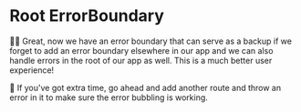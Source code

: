 # Root ErrorBoundary

<EpicVideo url="https://www.epicweb.dev/workshops/full-stack-foundations/error-handling/improving-error-handling-with-a-document-component/solution" />

👨‍💼 Great, now we have an error boundary that can serve as a backup if we forget
to add an error boundary elsewhere in our app and we can also handle errors in
the root of our app as well. This is a much better user experience!

💯 If you've got extra time, go ahead and add another route and throw an error
in it to make sure the error bubbling is working.
